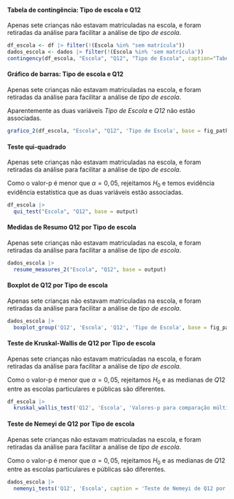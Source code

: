 
#### Tabela de contingência: Tipo de escola e Q12

Apenas sete crianças não estavam matriculadas na escola, e foram retiradas da análise para facilitar a análise de _tipo de escola_.

```r
df_escola <- df |> filter(!(Escola %in% "sem matrícula"))
dados_escola <- dados |> filter(!(Escola %in% 'sem matrícula'))
contingency(df_escola, "Escola", "Q12", "Tipo de Escola", caption="Tabela de contingência: Tipo de escola e Q12.", base = output)
```

#### Gráfico de barras: Tipo de escola e Q12

Apenas sete crianças não estavam matriculadas na escola, e foram retiradas da análise para facilitar a análise de _tipo de escola_.

Aparentemente as duas variáveis _Tipo de Escola_ e _Q12_ não estão associadas.

```r
grafico_2(df_escola, "Escola", "Q12", 'Tipo de Escola', base = fig_path)
```

#### Teste qui-quadrado

Apenas sete crianças não estavam matriculadas na escola, e foram retiradas da análise para facilitar a análise de _tipo de escola_.


Como o valor-p é menor que $\alpha=0,05$, rejeitamos $H_0$ e   temos evidência evidência estatística que as duas variáveis estão associadas. 

```r
df_escola |> 
  qui_test("Escola", "Q12", base = output)
```

\cleardoublepage

#### Medidas de Resumo Q12 por Tipo de escola

Apenas sete crianças não estavam matriculadas na escola, e foram retiradas da análise para facilitar a análise de _tipo de escola_.


```r
dados_escola |> 
  resume_measures_2("Escola", "Q12", base = output)
```

#### Boxplot de Q12 por Tipo de escola 

Apenas sete crianças não estavam matriculadas na escola, e foram retiradas da análise para facilitar a análise de _tipo de escola_.


```r
dados_escola |>
  boxplot_group('Q12', 'Escola', 'Q12', 'Tipo de Escola', base = fig_path)
```

#### Teste de Kruskal-Wallis de Q12 por Tipo de escola

Apenas sete crianças não estavam matriculadas na escola, e foram retiradas da análise para facilitar a análise de _tipo de escola_.


Como o valor-p é menor que $\alpha=0,05$, rejeitamos $H_0$ e as medianas de $Q12$ entre as escolas particulares e públicas são diferentes.

```r
df_escola |> 
  kruskal_wallis_test('Q12', 'Escola', 'Valores-p para comparação múltipla de medianas: Q12 e Tipo de escola.', base = output)
```

#### Teste de Nemeyi de Q12 por Tipo de escola

Apenas sete crianças não estavam matriculadas na escola, e foram retiradas da análise para facilitar a análise de _tipo de escola_.


Como o valor-p é menor que $\alpha=0,05$, rejeitamos $H_0$ e as medianas de $Q12$ entre as escolas particulares e públicas são diferentes.

```r
dados_escola |> 
  nemenyi_tests('Q12', 'Escola', caption = 'Teste de Nemeyi de Q12 por Escola.', base = output)
``` 